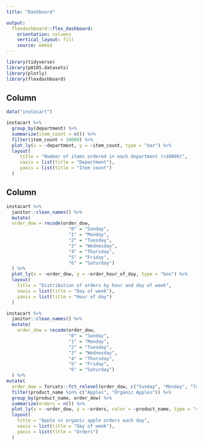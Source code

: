 ```yaml
---
title: "Dashboard"

output: 
  flexdashboard::flex_dashboard:
    orientation: columns
    vertical_layout: fill
    source: embed
---
```


```r
library(tidyverse)
library(p8105.datasets)
library(plotly)
library(flexdashboard)
```

Column {data-width=650}
-----------------------------------------------------------------------

```r

data("instacart")

instacart %>%
  group_by(department) %>%
  summarize(item_count = n()) %>%
  filter(item_count > 10000) %>% 
  plot_ly(x = ~department, y = ~item_count, type = "bar") %>% 
  layout(
     title = "Number of items ordered in each department (>10000)",
     xaxis = list(title = "Department"),
     yaxis = list(title = "Item count")
  )
```

Column {data-width=350}
----------------------------------------------------------------------- 

```r
instacart %>%
  janitor::clean_names() %>% 
  mutate(
  order_dow = recode(order_dow,
                       "0" = "Sunday",
                       "1" = "Monday",
                       "2" = "Tuesday",
                       "3" = "Wednesday",
                       "4" = "Thursday",
                       "5" = "Friday",
                       "6" = "Saturday")
  ) %>% 
  plot_ly(x = ~order_dow, y = ~order_hour_of_day, type = "box") %>% 
  layout(
    title = "Distribution of orders by hour and day of week",
    xaxis = list(title = "Day of week"),
    yaxis = list(title = "Hour of day")
  )
```

```r
instacart %>% 
  janitor::clean_names() %>% 
  mutate(
    order_dow = recode(order_dow,
                       "0" = "Sunday",
                       "1" = "Monday",
                       "2" = "Tuesday",
                       "3" = "Wednesday",
                       "4" = "Thursday",
                       "5" = "Friday",
                       "6" = "Saturday")
  ) %>% 
mutate(
  order_dow = forcats::fct_relevel(order_dow, c("Sunday", "Monday", "Tuesday", "Wednesday", "Thursday", "Friday", "Saturday"))) %>% 
  filter(product_name %in% c("Apples", "Organic Apples")) %>% 
  group_by(product_name, order_dow) %>% 
  summarize(orders = n()) %>% 
  plot_ly(x = ~order_dow, y = ~orders, color = ~product_name, type = "scatter", mode = "lines") %>% 
  layout(
    title = "Apple vs organic apple orders each day",
    xaxis = list(title = "Day of week"),
    yaxis = list(title = "Orders")
  )
```